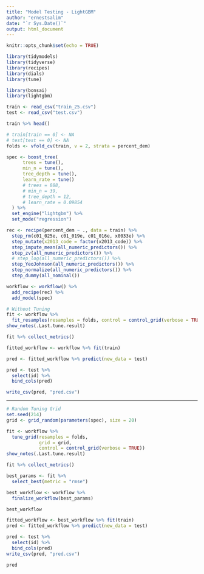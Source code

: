 ```yaml
---
title: "Model Testing - LightGBM"
author: "ernestsalim"
date: "`r Sys.Date()`"
output: html_document
---
```


```r
knitr::opts_chunk$set(echo = TRUE)
```

```r
library(tidymodels)
library(tidyverse)
library(recipes)
library(dials)
library(tune)

library(bonsai)
library(lightgbm)
```

```r
train <- read_csv("train_25.csv")
test <- read_csv("test.csv")
```

```r
train %>% head()
```

```r
# train[train == 0] <- NA
# test[test == 0] <- NA
folds <- vfold_cv(train, v = 2, strata = percent_dem)
```

```r
spec <- boost_tree(
      trees = tune(),
      min_n = tune(),
      tree_depth = tune(),
      learn_rate = tune()
      # trees = 888,
      # min_n = 39,
      # tree_depth = 12,
      # learn_rate = 0.09854
  ) %>% 
  set_engine("lightgbm") %>% 
  set_mode("regression")

rec <- recipe(percent_dem ~ ., data = train) %>% 
  step_rm(c01_025e, c01_019e, c01_016e, x0033e) %>% 
  step_mutate(x2013_code = factor(x2013_code)) %>% 
  step_impute_mean(all_numeric_predictors()) %>% 
  step_zv(all_numeric_predictors()) %>% 
  # step_log(all_numeric_predictors()) %>% 
  step_YeoJohnson(all_numeric_predictors()) %>% 
  step_normalize(all_numeric_predictors()) %>% 
  step_dummy(all_nominal())

workflow <- workflow() %>% 
  add_recipe(rec) %>% 
  add_model(spec)
```

```r
# Without Tuning
fit <- workflow %>% 
  fit_resamples(resamples = folds, control = control_grid(verbose = TRUE))
show_notes(.Last.tune.result)
```

```r
fit %>% collect_metrics()
```

```r
fitted_workflow <- workflow %>% fit(train)
```

```r
pred <- fitted_workflow %>% predict(new_data = test)
```

```r
pred <- test %>% 
  select(id) %>% 
  bind_cols(pred)
```

```r
write_csv(pred, "pred.csv")
```

---

```r
# Random Tuning Grid
set.seed(214)
grid <- grid_random(parameters(spec), size = 20)

fit <- workflow %>% 
  tune_grid(resamples = folds,
            grid = grid,
            control = control_grid(verbose = TRUE))
show_notes(.Last.tune.result)
```

```r
fit %>% collect_metrics()
```

```r
best_params <- fit %>%
  select_best(metric = "rmse") 

best_workflow <- workflow %>% 
  finalize_workflow(best_params)

best_workflow
```

```r
fitted_workflow <- best_workflow %>% fit(train)
pred <- fitted_workflow %>% predict(new_data = test)
```

```r
pred <- test %>% 
  select(id) %>% 
  bind_cols(pred)
write_csv(pred, "pred.csv")
```

```r
pred
```










